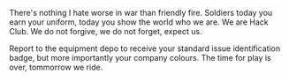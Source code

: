 There's nothing I hate worse in war than friendly fire. Soldiers today you earn your uniform, today you show the world who we are. We are Hack Club. We do not forgive, we do not forget, expect us.

Report to the equipment depo to receive your standard issue identification badge, but more importantly your company colours. The time for play is over, tommorrow we ride.